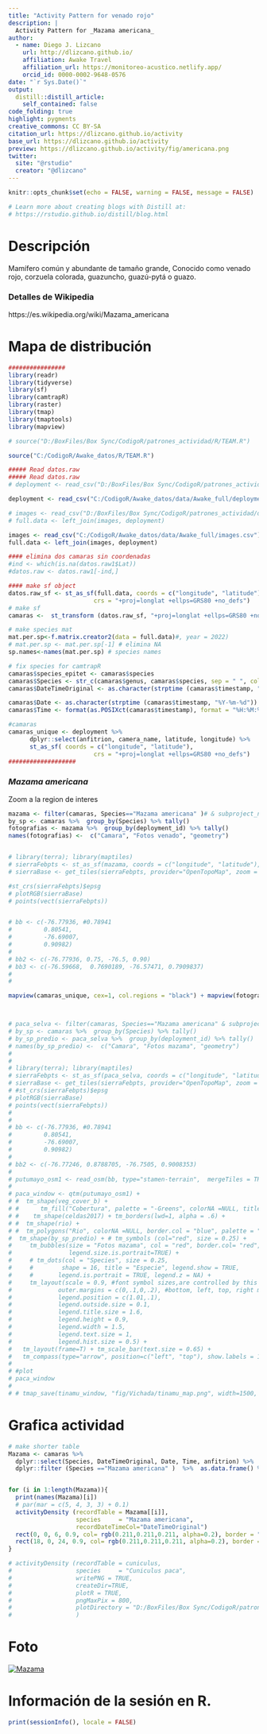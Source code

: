 ```yaml
---
title: "Activity Pattern for venado rojo"
description: |
  Activity Pattern for _Mazama americana_
author:
  - name: Diego J. Lizcano  
    url: http://dlizcano.github.io/
    affiliation: Awake Travel
    affiliation_url: https://monitoreo-acustico.netlify.app/
    orcid_id: 0000-0002-9648-0576
date: "`r Sys.Date()`"
output:
  distill::distill_article:
    self_contained: false
code_folding: true
highlight: pygments
creative_commons: CC BY-SA
citation_url: https://dlizcano.github.io/activity
base_url: https://dlizcano.github.io/activity
preview: https://dlizcano.github.io/activity/fig/americana.png
twitter:
  site: "@rstudio"
  creator: "@dlizcano"
---
```



```r
knitr::opts_chunk$set(echo = FALSE, warning = FALSE, message = FALSE)

# Learn more about creating blogs with Distill at:
# https://rstudio.github.io/distill/blog.html

```


# Descripción

Mamífero común y abundante de tamaño grande, Conocido como venado rojo, corzuela colorada, guazuncho, guazú-pytá o guazo.

### Detalles de Wikipedia

https://es.wikipedia.org/wiki/Mazama_americana


# Mapa de distribución

```r

################
library(readr)
library(tidyverse)
library(sf)
library(camtrapR)
library(raster)
library(tmap)
library(tmaptools)
library(mapview)

# source("D:/BoxFiles/Box Sync/CodigoR/patrones_actividad/R/TEAM.R")

source("C:/CodigoR/Awake_datos/R/TEAM.R")

##### Read datos.raw
##### Read datos.raw
# deployment <- read_csv("D:/BoxFiles/Box Sync/CodigoR/patrones_actividad/data/deployments.csv")

deployment <- read_csv("C:/CodigoR/Awake_datos/data/Awake_full/deployments.csv")

# images <- read_csv("D:/BoxFiles/Box Sync/CodigoR/patrones_actividad/data/images.csv")
# full.data <- left_join(images, deployment)

images <- read_csv("C:/CodigoR/Awake_datos/data/Awake_full/images.csv")
full.data <- left_join(images, deployment)

#### elimina dos camaras sin coordenadas
#ind <- which(is.na(datos.raw1$Lat))
#datos.raw <- datos.raw1[-ind,]

#### make sf object
datos.raw_sf <- st_as_sf(full.data, coords = c("longitude", "latitude"), 
                        crs = "+proj=longlat +ellps=GRS80 +no_defs")
# make sf
camaras <-  st_transform (datos.raw_sf, "+proj=longlat +ellps=GRS80 +no_defs") 

# make species mat
mat.per.sp<-f.matrix.creator2(data = full.data)#, year = 2022)
# mat.per.sp <- mat.per.sp[-1] # elimina NA 
sp.names<-names(mat.per.sp) # species names

# fix species for camtrapR
camaras$species_epitet <- camaras$species
camaras$Species <- str_c(camaras$genus, camaras$species, sep = " ", collapse = NULL)
camaras$DateTimeOriginal <- as.character(strptime (camaras$timestamp, "%Y-%m-%d %H:%M:%S"))#sub(" UTC", "", camaras$timestamp) # remove the UTC

camaras$Date <- as.character(strptime (camaras$timestamp, "%Y-%m-%d"))
camaras$Time <- format(as.POSIXct(camaras$timestamp), format = "%H:%M:%S")

#camaras
camaras_unique <- deployment %>%
      dplyr::select(anfitrion, camera_name, latitude, longitude) %>%  
      st_as_sf( coords = c("longitude", "latitude"), 
                        crs = "+proj=longlat +ellps=GRS80 +no_defs")
###################


```


### _Mazama americana_

Zoom a la region de interes

```r


mazama <- filter(camaras, Species=="Mazama americana" )# & subproject_name=="El Escondite")
by_sp <- camaras %>%  group_by(Species) %>% tally()
fotografias <- mazama %>%  group_by(deployment_id) %>% tally()
names(fotografias) <-  c("Camara", "Fotos venado", "geometry")


# library(terra); library(maptiles)
# sierraFebpts <- st_as_sf(mazama, coords = c("longitude", "latitude"), crs=4326)
# sierraBase <- get_tiles(sierraFebpts, provider="OpenTopoMap", zoom = 14)

#st_crs(sierraFebpts)$epsg
# plotRGB(sierraBase)
# points(vect(sierraFebpts))


# bb <- c(-76.77936, #0.78941
#         0.80541, 
#         -76.69007, 
#         0.90982)
# 
# bb2 <- c(-76.77936, 0.75, -76.5, 0.90)
# bb3 <- c(-76.59668,  0.7690189, -76.57471, 0.7909837)
# 
# 

mapview(camaras_unique, cex=1, col.regions = "black") + mapview(fotografias,  cex = "Fotos venado", alpha = 0, map.types=c("Esri.WorldImagery", "OpenTopoMap"))



# paca_selva <- filter(camaras, Species=="Mazama americana" & subproject_name=="Selva Vides")
# by_sp <- camaras %>%  group_by(Species) %>% tally()
# by_sp_predio <- paca_selva %>%  group_by(deployment_id) %>% tally()
# names(by_sp_predio) <-  c("Camara", "Fotos mazama", "geometry")
# 
# 
# library(terra); library(maptiles)
# sierraFebpts <- st_as_sf(paca_selva, coords = c("longitude", "latitude"), crs=4326)
# sierraBase <- get_tiles(sierraFebpts, provider="OpenTopoMap", zoom = 14)
# #st_crs(sierraFebpts)$epsg
# plotRGB(sierraBase)
# points(vect(sierraFebpts))
# 
# 
# bb <- c(-76.77936, #0.78941
#         0.80541, 
#         -76.69007, 
#         0.90982)
# 
# bb2 <- c(-76.77246, 0.8788705, -76.7505, 0.9008353)
# 
# putumayo_osm1 <- read_osm(bb, type="stamen-terrain",  mergeTiles = TRUE) 
# 
# paca_window <- qtm(putumayo_osm1) + 
# #  tm_shape(veg_cover_b) + 
# #      tm_fill("Cobertura", palette = "-Greens", colorNA =NULL, title = "Coberturas", alpha = 0.5) + 
# #    tm_shape(celdas2017) + tm_borders(lwd=1, alpha = .6) + 
# #  tm_shape(rio) +
# #  tm_polygons("Rio", colorNA =NULL, border.col = "blue", palette = "blue") +  #tm_symbols (size = 0.5) +
#  tm_shape(by_sp_predio) + # tm_symbols (col="red", size = 0.25) + 
#     tm_bubbles(size = "Fotos mazama", col = "red", border.col= "red", alpha= 0.5, 
#                legend.size.is.portrait=TRUE) +
#     # tm_dots(col = "Species", size = 0.25, 
#     #        shape = 16, title = "Especie", legend.show = TRUE,
#     #       legend.is.portrait = TRUE, legend.z = NA) +
#     tm_layout(scale = 0.9, #font symbol sizes,are controlled by this value 
#             outer.margins = c(0,.1,0,.2), #bottom, left, top, right margin
#             legend.position = c(1.01,.1), 
#             legend.outside.size = 0.1,
#             legend.title.size = 1.6,
#             legend.height = 0.9,
#             legend.width = 1.5,
#             legend.text.size = 1, 
#             legend.hist.size = 0.5) + 
#   tm_layout(frame=T) + tm_scale_bar(text.size = 0.65) + 
#   tm_compass(type="arrow", position=c("left", "top"), show.labels = 1)
# 
# #plot
# paca_window
# 
# # tmap_save(tinamu_window, "fig/Vichada/tinamu_map.png", width=1500, height=1000, dpi = 150)

```


# Grafica actividad

```r


# make shorter table
Mazama <- camaras %>% 
  dplyr::select(Species, DateTimeOriginal, Date, Time, anfitrion) %>% 
  dplyr::filter (Species =="Mazama americana" )  %>%  as.data.frame() %>% dlply(.(anfitrion)) # return list by anfitrion


for (i in 1:length(Mazama)){
  print(names(Mazama)[i])
  # par(mar = c(5, 4, 3, 3) + 0.1)
  activityDensity (recordTable = Mazama[[i]],
                   species     = "Mazama americana",
                   recordDateTimeCol="DateTimeOriginal") 
  rect(0, 0, 6, 0.9, col= rgb(0.211,0.211,0.211, alpha=0.2), border = "transparent")
  rect(18, 0, 24, 0.9, col= rgb(0.211,0.211,0.211, alpha=0.2), border = "transparent")
}

# activityDensity (recordTable = cuniculus,
#                  species     = "Cuniculus paca",
#                  writePNG = TRUE,
#                  createDir=TRUE,
#                  plotR = TRUE,
#                  pngMaxPix = 800,
#                  plotDirectory = "D:/BoxFiles/Box Sync/CodigoR/patrones_actividad/fig/paca_activ.png"
#                  )


```

# Foto

 [![Mazama](https://dlizcano.github.io/activity/fig/Mazama_americana_small.jpg)]( https://dlizcano.github.io/activity/fig/Mazama_ameriacana_large.jpg)

# Información de la sesión en R.

```r
print(sessionInfo(), locale = FALSE)
```

